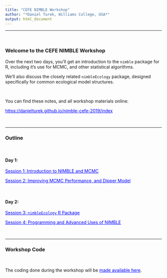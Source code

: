 ```yaml
---
title: "CEFE NIMBLE Workshop"
author: "*Daniel Turek, Williams College, USA*"
output: html_document
---
```



---


\   

### Welcome to the CEFE NIMBLE Workshop

Over the next two days, you'll get an introduction to the `nimble` package for R, including it's use for MCMC, and other statistical algorithms.

We'll also discuss the closely related `nimbleEcology` package, designed specifically for common ecological model structures.


\  

You can find these notes, and all workshop materials online:

<a href="https://danielturek.github.io/nimble-cefe-2019/index" style="color: blue">https://danielturek.github.io/nimble-cefe-2019/index</a>

\   


---

### Outline

\  

#### Day 1:

<a href="https://danielturek.github.io/nimble-cefe-2019/session1" target="_blank" style="color: blue">Session 1: Introduction to NIMBLE and MCMC</a>

<a href="https://danielturek.github.io/nimble-cefe-2019/session2" target="_blank" style="color: blue">Session 2: Improving MCMC Performance, and Dipper Model</a>

\   

#### Day 2:

<a href="https://danielturek.github.io/nimble-cefe-2019/session3" target="_blank" style="color: blue">Session 3: `nimbleEcology` R Package</a>

<a href="https://danielturek.github.io/nimble-cefe-2019/session4" target="_blank" style="color: blue">Session 4: Programming and Advanced Uses of NIMBLE</a>

\  

---

### Workshop Code

\  

The coding done during the workshop will be <a href="https://danielturek.github.io/nimble-cefe-2019/workshop_codes" style="color: blue">made available here</a>.




\  

\  

\  

\  

\  

\  

\  

\  

\  

\  

\  

\  

\  

\  

\  

\  
